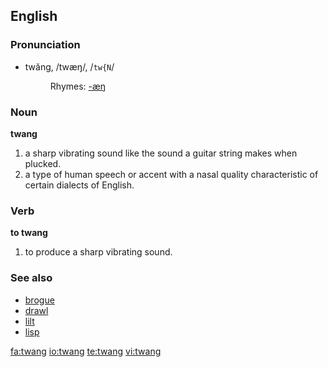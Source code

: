 ==English==
===Pronunciation===
*twăng, /twæŋ/, /<tt>tw{N</tt>/
*:Rhymes: [[Rhymes:English:-æŋ|-æŋ]]

===Noun===
'''twang'''

#a sharp vibrating sound like the sound a guitar string makes when plucked.
#a type of human speech or accent with a nasal quality characteristic of certain dialects of English.

===Verb===
'''to twang'''

#to produce a sharp vibrating sound.

===See also===
*[[brogue]]
*[[drawl]]
*[[lilt]]
*[[lisp]]

[[fa:twang]]
[[io:twang]]
[[te:twang]]
[[vi:twang]]
